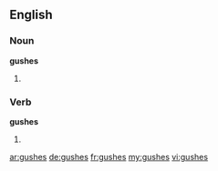 ==English==

===Noun===
'''gushes'''

# {{plural of|gush}}

===Verb===
'''gushes'''

# {{third-person singular of|gush}}

[[ar:gushes]]
[[de:gushes]]
[[fr:gushes]]
[[my:gushes]]
[[vi:gushes]]